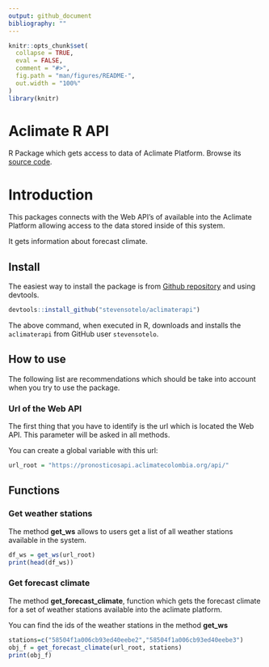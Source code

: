 ```yaml
---
output: github_document
bibliography: ""
---
```


<!-- README.md is generated from README.Rmd. Please edit that file -->

```r
knitr::opts_chunk$set(
  collapse = TRUE,
  eval = FALSE,
  comment = "#>",
  fig.path = "man/figures/README-",
  out.width = "100%"
)
library(knitr)
```

# Aclimate R API

R Package which gets access to data of Aclimate Platform. Browse its [source code](https://github.com/stevensotelo/aclimaterapi/).

# Introduction

This packages connects with the Web API's of available into the Aclimate Platform allowing access to the data stored inside of this system.

It gets information about forecast climate.

## Install

The easiest way to install the package is from [Github repository](https://github.com/stevensotelo/aclimaterapi/) and using devtools.

```r
devtools::install_github("stevensotelo/aclimaterapi")
```

The above command, when executed in R, downloads and installs the `aclimaterapi` from GitHub user `stevensotelo`.

## How to use

The following list are recommendations which should be take into account when you try to use the package.

### Url of the Web API

The first thing that you have to identify is the url which is located the Web API. This parameter will be asked in all methods. 

You can create a global variable with this url:

```r
url_root = "https://pronosticosapi.aclimatecolombia.org/api/"
```

## Functions

### Get weather stations

The method **get_ws** allows to users get a list of all weather stations available in the system.

```r
df_ws = get_ws(url_root)
print(head(df_ws))
```

### Get forecast climate

The method **get_forecast_climate**, function which gets the forecast climate for a set of weather stations available into the aclimate platform.

You can find the ids of the weather stations in the method **get_ws**

```r
stations=c("58504f1a006cb93ed40eebe2","58504f1a006cb93ed40eebe3")
obj_f = get_forecast_climate(url_root, stations)
print(obj_f)
```